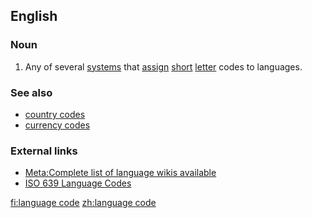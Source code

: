 {{selfref|For a guide to the use of language codes on Wiktionary, see [[Wiktionary:Index to templates/languages]]}}
==English==
{{wikipedia}}
{{rfd}}
===Noun===
{{en-noun|sg=[[language]] [[code]]}}

# Any of several [[system]]s that [[assign]] [[short]] [[letter]] codes to languages.

===See also===
*[[country code]]s
*[[currency code]]s

===External links===
*[[meta:List of Wikipedias|Meta:Complete list of language wikis available]]
*[http://www.loc.gov/standards/iso639-2/php/code_list.php ISO 639 Language Codes]

[[fi:language code]]
[[zh:language code]]